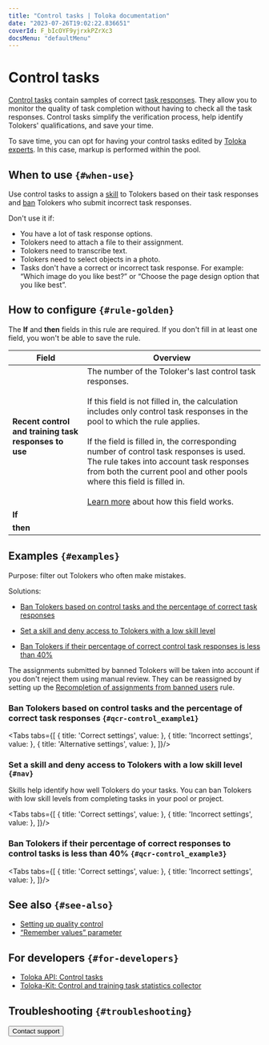 ```yaml
---
title: "Control tasks | Toloka documentation"
date: "2023-07-26T19:02:22.836651"
coverId: F_bIcOYF9yjrxkPZrXc3
docsMenu: "defaultMenu"
---
```



# Control tasks

[Control tasks](/docs/glossary#control-task) contain samples of correct [task responses](/docs/glossary#task-response). They allow you to monitor the quality of task completion without having to check all the task responses. Control tasks simplify the verification process, help identify Tolokers' qualifications, and save your time.

<Note mode="note" title="Note">

To save time, you can opt for having your control tasks edited by [Toloka experts](/docs/guide/task_markup#auto-markup). In this case, markup is performed within the pool.

</Note>

## When to use `{#when-use}`

Use control tasks to assign a [skill](/docs/glossary#skill) to Tolokers based on their task responses and [ban](/docs/glossary#banning-tolokers) Tolokers who submit incorrect task responses.

Don't use it if:

- You have a lot of task response options.
- Tolokers need to attach a file to their assignment.
- Tolokers need to transcribe text.
- Tolokers need to select objects in a photo.
- Tasks don't have a correct or incorrect task response. For example: “Which image do you like best?” or “Choose the page design option that you like best”.

## How to configure `{#rule-golden}`

<Note mode="restriction" title="Alert">

The **If** and **then** fields in this rule are required. If you don't fill in at least one field, you won't be able to save the rule.

</Note>

**Field** | **Overview**
----- | -----
**Recent control and training task responses to use** | The number of the Toloker's last control task responses.<br/><br/>If this field is not filled in, the calculation includes only control task responses in the pool to which the rule applies.<br/><br/>If the field is filled in, the corresponding number of control task responses is used. The rule takes into account task responses from both the current pool and other pools where this field is filled in.<br/><br/>[Learn more](/docs/guide/remember-values) about how this field works.
**If** | <GoldensetTable1/>
**then** | <GoldensetTable2/>

## Examples `{#examples}`

Purpose: filter out Tolokers who often make mistakes.

Solutions:

- [Ban Tolokers based on control tasks and the percentage of correct task responses](/docs/guide/goldenset#qcr-control_example1)

- [Set a skill and deny access to Tolokers with a low skill level](/docs/guide/goldenset#nav)

- [Ban Tolokers if their percentage of correct control task responses is less than 40%](/docs/guide/goldenset#qcr-control_example3)

<Note mode="warning" title="Warning">

The assignments submitted by banned Tolokers will be taken into account if you don't reject them using manual review. They can be reassigned by setting up the [Recompletion of assignments from banned users](/docs/guide/restore-task-overlap) rule.

</Note>

### Ban Tolokers based on control tasks and the percentage of correct task responses `{#qcr-control_example1}`

<Tabs tabs={[
  { title: 'Correct settings', value: <GoldensetList1/> },
  { title: 'Incorrect settings', value: <GoldensetList2/> },
  { title: 'Alternative settings', value: <GoldensetList3/> },
]}/>

### Set a skill and deny access to Tolokers with a low skill level `{#nav}`

Skills help identify how well Tolokers do your tasks. You can ban Tolokers with low skill levels from completing tasks in your pool or project.

<Tabs tabs={[
  { title: 'Correct settings', value: <GoldensetList4/> },
  { title: 'Incorrect settings', value: <GoldensetList5/> },
]}/>

### Ban Tolokers if their percentage of correct responses to control tasks is less than 40% `{#qcr-control_example3}`

<Tabs tabs={[
  { title: 'Correct settings', value: <GoldensetList6/> },
  { title: 'Incorrect settings', value: <GoldensetList7/> },
]}/>

## See also `{#see-also}`

- [Setting up quality control](/docs/guide/qa-pool-settings)
- [“Remember values” parameter](/docs/guide/remember-values)

## For developers `{#for-developers}`

- [Toloka API: Control tasks](/docs/api/goldenset)
- [Toloka-Kit: Control and training task statistics collector](/docs/toloka-kit/reference/toloka.client.collectors.GoldenSet)

## Troubleshooting `{#troubleshooting}`

<FaqHowManyControlTasks/>

<FaqCorrectResponsesCounted/>

<FaqSkillForEveryPool/>

<FaqSkillForDifferentProjects/>

<FaqMoveControlTasks/>

<FaqIncorrectResponses/>

<TroubleshootingExport/>

<FaqUsingSmartMixing/>

<Button themeColor="light" view="default" size="l" type="link" url="/docs/guide/troubleshooting/support?form-source=guide-goldenset">Contact support</Button>